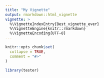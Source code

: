 ```yaml
---
title: "My Vignette"
output: rmarkdown::html_vignette
vignette: >
  %\VignetteIndexEntry{Best_vignette_ever}
  %\VignetteEngine{knitr::rmarkdown}
  %\VignetteEncoding{UTF-8}
---
```


```r
knitr::opts_chunk$set(
  collapse = TRUE,
  comment = "#>"
)
```

```r
library(tester)
```
